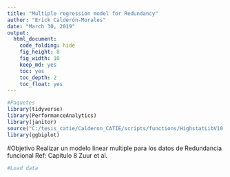 ```yaml
---
title: "Multiple regression model for Redundancy"
author: "Erick Calderón-Morales"
date: "March 30, 2019"
output: 
  html_document:
    code_folding: hide
    fig_height: 8
    fig_width: 10
    keep_md: yes
    toc: yes
    toc_depth: 2
    toc_float: yes
---
```

```r
#Paquetes
library(tidyverse)
library(PerformanceAnalytics)
library(janitor)
source("C:/tesis_catie/Calderon_CATIE/scripts/functions/HighstatLibV10.R")
library(ggbiplot)
```

#Objetivo 
Realizar un modelo linear multiple para los datos de Redundancia funcional
Ref: Capitulo 8 Zuur et al.

```r
#Load data
```



